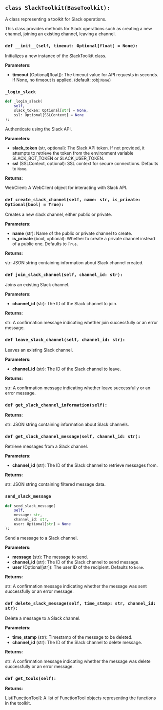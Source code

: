<a id="camel.toolkits.slack_toolkit"></a>

<a id="camel.toolkits.slack_toolkit.SlackToolkit"></a>

## `class SlackToolkit(BaseToolkit):`

A class representing a toolkit for Slack operations.

This class provides methods for Slack operations such as creating a new
channel, joining an existing channel, leaving a channel.

<a id="camel.toolkits.slack_toolkit.SlackToolkit.__init__"></a>

### `def __init__(self, timeout: Optional[float] = None):`

Initializes a new instance of the SlackToolkit class.

**Parameters:**

- **timeout** (Optional[float]): The timeout value for API requests in seconds. If None, no timeout is applied. (default: :obj:`None`)

<a id="camel.toolkits.slack_toolkit.SlackToolkit._login_slack"></a>

### `_login_slack`

```python
def _login_slack(
    self,
    slack_token: Optional[str] = None,
    ssl: Optional[SSLContext] = None
):
```

Authenticate using the Slack API.

**Parameters:**

- **slack_token** (str, optional): The Slack API token. If not provided, it attempts to retrieve the token from the environment variable SLACK_BOT_TOKEN or SLACK_USER_TOKEN.
- **ssl** (SSLContext, optional): SSL context for secure connections. Defaults to `None`.

**Returns:**

  WebClient: A WebClient object for interacting with Slack API.

<a id="camel.toolkits.slack_toolkit.SlackToolkit.create_slack_channel"></a>

### `def create_slack_channel(self, name: str, is_private: Optional[bool] = True):`

Creates a new slack channel, either public or private.

**Parameters:**

- **name** (str): Name of the public or private channel to create.
- **is_private** (bool, optional): Whether to create a private channel instead of a public one. Defaults to `True`.

**Returns:**

  str: JSON string containing information about Slack
channel created.

<a id="camel.toolkits.slack_toolkit.SlackToolkit.join_slack_channel"></a>

### `def join_slack_channel(self, channel_id: str):`

Joins an existing Slack channel.

**Parameters:**

- **channel_id** (str): The ID of the Slack channel to join.

**Returns:**

  str: A confirmation message indicating whether join successfully
or an error message.

<a id="camel.toolkits.slack_toolkit.SlackToolkit.leave_slack_channel"></a>

### `def leave_slack_channel(self, channel_id: str):`

Leaves an existing Slack channel.

**Parameters:**

- **channel_id** (str): The ID of the Slack channel to leave.

**Returns:**

  str: A confirmation message indicating whether leave successfully
or an error message.

<a id="camel.toolkits.slack_toolkit.SlackToolkit.get_slack_channel_information"></a>

### `def get_slack_channel_information(self):`

**Returns:**

  str: JSON string containing information about Slack channels.

<a id="camel.toolkits.slack_toolkit.SlackToolkit.get_slack_channel_message"></a>

### `def get_slack_channel_message(self, channel_id: str):`

Retrieve messages from a Slack channel.

**Parameters:**

- **channel_id** (str): The ID of the Slack channel to retrieve messages from.

**Returns:**

  str: JSON string containing filtered message data.

<a id="camel.toolkits.slack_toolkit.SlackToolkit.send_slack_message"></a>

### `send_slack_message`

```python
def send_slack_message(
    self,
    message: str,
    channel_id: str,
    user: Optional[str] = None
):
```

Send a message to a Slack channel.

**Parameters:**

- **message** (str): The message to send.
- **channel_id** (str): The ID of the Slack channel to send message.
- **user** (Optional[str]): The user ID of the recipient. Defaults to `None`.

**Returns:**

  str: A confirmation message indicating whether the message was sent
successfully or an error message.

<a id="camel.toolkits.slack_toolkit.SlackToolkit.delete_slack_message"></a>

### `def delete_slack_message(self, time_stamp: str, channel_id: str):`

Delete a message to a Slack channel.

**Parameters:**

- **time_stamp** (str): Timestamp of the message to be deleted.
- **channel_id** (str): The ID of the Slack channel to delete message.

**Returns:**

  str: A confirmation message indicating whether the message
was delete successfully or an error message.

<a id="camel.toolkits.slack_toolkit.SlackToolkit.get_tools"></a>

### `def get_tools(self):`

**Returns:**

  List[FunctionTool]: A list of FunctionTool objects
representing the functions in the toolkit.
